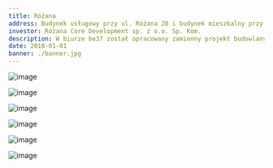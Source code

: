 ```yaml
---
title: Różana
address: Budynek usługowy przy ul. Różana 20 i budynek mieszkalny przy ul. Pułaskiego 5
investor: Różana Core Development sp. z o.o. Sp. Kom.
description: W biurze be37 został opracowany zamienny projekt budowlany oraz projekt wykonawczy konstrukcji. Budynki zlokalizowane na Dębnikach w Krakowie. Projekt zakładał remont istniejącego budynku przy ul. Różanej oraz budowę nowego budynku mieszkalnego przy ul. Pułaskiego. Budynek mieszkalny jest wspornikowo wysunięty nad budynek usługowy. Pod budynkiem mieszkalnym znajduje się garaż podziemny.
date: 2018-01-01
banner: ./banner.jpg
---
```

<Row>
<Col>

![image](./b1.jpg)

</Col>
<Col>

![image](./b2.jpg)

</Col>
</Row>

<Row>
<Col>

![image](./b3.jpg)

</Col>
</Row>

<Row>
<Col>

![image](./b4.jpg)

</Col>
<Col>

![image](./b5.jpg)

</Col>

<Col>

![image](./b6.jpg)

</Col>
</Row>